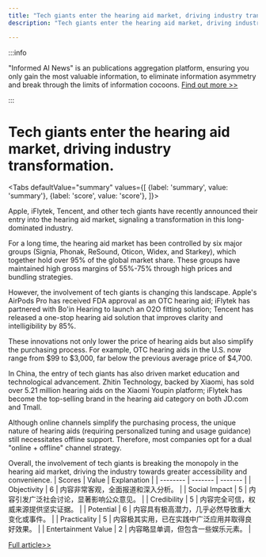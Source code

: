 ```yaml
---
title: "Tech giants enter the hearing aid market, driving industry transformation."
description: "Tech giants enter the hearing aid market, driving industry transformation."

---
```



:::info

"Informed AI News" is an publications aggregation platform, ensuring you only gain the most valuable information, to eliminate information asymmetry and break through the limits of information cocoons.  [Find out more >>](/)

:::

# Tech giants enter the hearing aid market, driving industry transformation.


<Tabs
	defaultValue="summary"
	values={[
	{label: 'summary', value: 'summary'},
	{label: 'score', value: 'score'},
]}>
<TabItem value="summary">


Apple, iFlytek, Tencent, and other tech giants have recently announced their entry into the hearing aid market, signaling a transformation in this long-dominated industry.

For a long time, the hearing aid market has been controlled by six major groups (Signia, Phonak, ReSound, Oticon, Widex, and Starkey), which together hold over 95% of the global market share. These groups have maintained high gross margins of 55%-75% through high prices and bundling strategies.

However, the involvement of tech giants is changing this landscape. Apple's AirPods Pro has received FDA approval as an OTC hearing aid; iFlytek has partnered with Bo'in Hearing to launch an O2O fitting solution; Tencent has released a one-stop hearing aid solution that improves clarity and intelligibility by 85%.

These innovations not only lower the price of hearing aids but also simplify the purchasing process. For example, OTC hearing aids in the U.S. now range from $99 to $3,000, far below the previous average price of $4,700.

In China, the entry of tech giants has also driven market education and technological advancement. Zhitin Technology, backed by Xiaomi, has sold over 5.21 million hearing aids on the Xiaomi Youpin platform; iFlytek has become the top-selling brand in the hearing aid category on both JD.com and Tmall.

Although online channels simplify the purchasing process, the unique nature of hearing aids (requiring personalized tuning and usage guidance) still necessitates offline support. Therefore, most companies opt for a dual "online + offline" channel strategy.

Overall, the involvement of tech giants is breaking the monopoly in the hearing aid market, driving the industry towards greater accessibility and convenience.
</TabItem>
<TabItem value="score">
	| Scores     | Value   | Explanation |
	| -------- | ------- | ------- |
	| Objectivity  | 6    | 内容非常客观，全面报道和深入分析。    |
	| Social Impact | 5     | 内容引发广泛社会讨论，显著影响公众意见。    |
	| Credibility    | 5    | 内容完全可信，权威来源提供坚实证据。    |
	| Potential    | 6    | 内容具有极高潜力，几乎必然导致重大变化或事件。    |
	| Practicality    | 5    | 内容极其实用，已在实践中广泛应用并取得良好效果。    |
	| Entertainment Value    | 2    | 内容略显单调，但包含一些娱乐元素。    |
</TabItem>
</Tabs>

[Full article>>](https://www.36kr.com/p/2959039051894793)
